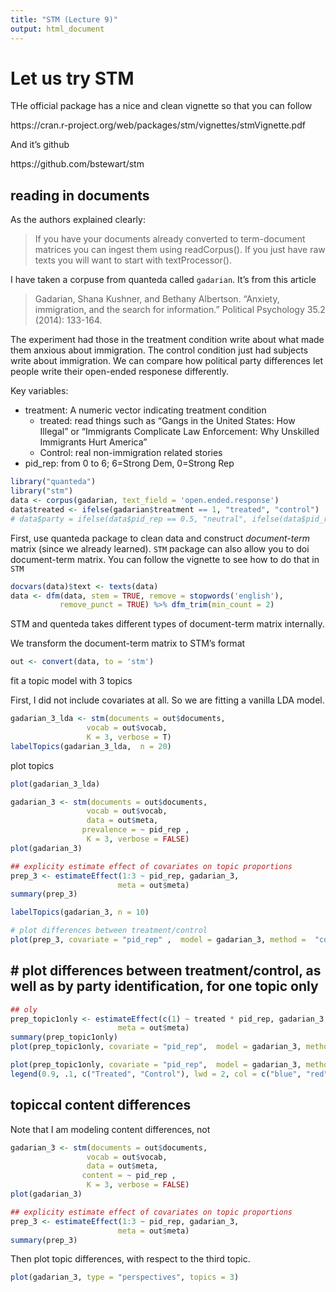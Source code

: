 ```yaml
---
title: "STM (Lecture 9)"
output: html_document
---
```


# Let us try STM

THe official package has a nice and clean vignette so that you can follow

https://cran.r-project.org/web/packages/stm/vignettes/stmVignette.pdf


And it's github

https://github.com/bstewart/stm

## reading in documents
As the authors explained clearly:

>  If you have your documents already converted to term-document matrices you can ingest them using readCorpus(). 
> If you just have raw texts you will want to start with textProcessor().


I have taken a corpuse from quanteda called `gadarian`. It's from this article

> Gadarian, Shana Kushner, and Bethany Albertson. "Anxiety, immigration, and the search for information." Political Psychology 35.2 (2014): 133-164.

The experiment had those in the treatment condition write about what made them anxious about immigration. The control condition just had subjects write about immigration.
We can compare how political party differences let people write their open-ended responese differently.

Key variables:

- treatment: A numeric vector indicating treatment condition
  - treated: read things such as "Gangs in the United States: How Illegal" or "Immigrants Complicate Law Enforcement: Why Unskilled Immigrants Hurt America"
  - Control: real non-immigration related stories
  
- pid_rep: from 0 to 6; 6=Strong Dem, 0=Strong Rep





```r
library("quanteda")
library("stm")
data <- corpus(gadarian, text_field = 'open.ended.response')
data$treated <- ifelse(gadarian$treatment == 1, "treated", "control")
# data$party = ifelse(data$pid_rep == 0.5, "neutral", ifelse(data$pid_rep < 0.5, "Rep", "Dem"))
```

First, use quanteda package to clean data and construct *document-term* matrix (since we already learned).
`STM` package can also allow you to doi document-term matrix. You can follow the vignette to see how to do that in `STM`




```r
docvars(data)$text <- texts(data)
data <- dfm(data, stem = TRUE, remove = stopwords('english'),
           remove_punct = TRUE) %>% dfm_trim(min_count = 2)
```

STM and quenteda takes different types of document-term matrix internally.

We transform the document-term matrix to STM's format
```r
out <- convert(data, to = 'stm')
```

fit a topic model with 3 topics

First, I did not include covariates at all. So we are fitting a vanilla LDA model.

```r
gadarian_3_lda <- stm(documents = out$documents,
                 vocab = out$vocab,
                 K = 3, verbose = T)
labelTopics(gadarian_3_lda,  n = 20)
```

plot topics

```r
plot(gadarian_3_lda)
```


```r
gadarian_3 <- stm(documents = out$documents,
                 vocab = out$vocab,
                 data = out$meta,
                prevalence = ~ pid_rep ,
                 K = 3, verbose = FALSE)
plot(gadarian_3)

## explicity estimate effect of covariates on topic proportions
prep_3 <- estimateEffect(1:3 ~ pid_rep, gadarian_3,
                        meta = out$meta)
summary(prep_3)
```

```r
labelTopics(gadarian_3, n = 10)
```




```r
# plot differences between treatment/control
plot(prep_3, covariate = "pid_rep" ,  model = gadarian_3, method =  "continuous")
```

## # plot differences between treatment/control, as well as by party identification, for one topic only



```r
## oly 
prep_topic1only <- estimateEffect(c(1) ~ treated * pid_rep, gadarian_3,
                        meta = out$meta)
summary(prep_topic1only)
plot(prep_topic1only, covariate = "pid_rep",  model = gadarian_3, method =  "continuous", moderator = "treated", moderator.value = "treated",  linecol = "blue",printlegend = F, ylim = c(0, .5))

plot(prep_topic1only, covariate = "pid_rep",  model = gadarian_3, method =  "continuous", moderator = "treated", moderator.value = "control",  linecol = "red",printlegend = F, add = T, ylim = c(0,.5))
legend(0.9, .1, c("Treated", "Control"), lwd = 2, col = c("blue", "red"))

```


## topiccal content differences

Note that I am modeling content differences, not 
```r
gadarian_3 <- stm(documents = out$documents,
                 vocab = out$vocab,
                 data = out$meta,
                content = ~ pid_rep ,
                 K = 3, verbose = FALSE)
plot(gadarian_3)

## explicity estimate effect of covariates on topic proportions
prep_3 <- estimateEffect(1:3 ~ pid_rep, gadarian_3,
                        meta = out$meta)
summary(prep_3)
```

Then plot topic differences, with respect to the third topic.
```r
plot(gadarian_3, type = "perspectives", topics = 3)
```